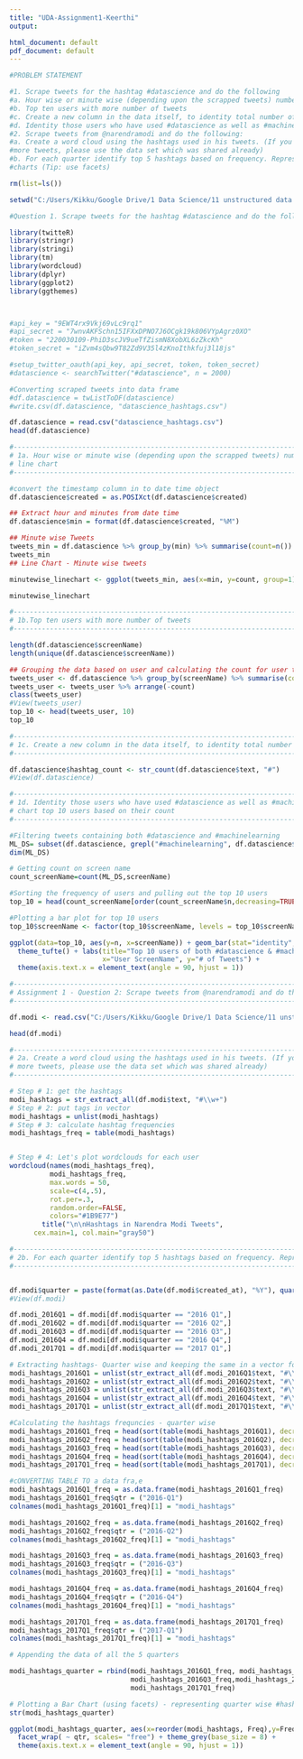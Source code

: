 ---
title: "UDA-Assignment1-Keerthi"
output: 

html_document: default
pdf_document: default
---
```{r}
#PROBLEM STATEMENT

#1. Scrape tweets for the hashtag #datascience and do the following
#a. Hour wise or minute wise (depending upon the scrapped tweets) number of tweets - draw a line chart
#b. Top ten users with more number of tweets
#c. Create a new column in the data itself, to identity total number of hashtags in each tweet
#d. Identity those users who have used #datascience as well as #machinelearning. Plot a bar chart top 10 users based on their count
#2. Scrape tweets from @narendramodi and do the following:
#a. Create a word cloud using the hashtags used in his tweets. (If you are not able to scrape
#more tweets, please use the data set which was shared already)
#b. For each quarter identify top 5 hashtags based on frequency. Represent them using bar
#charts (Tip: use facets)

```

```{r}
rm(list=ls())

setwd("C:/Users/Kikku/Google Drive/1 Data Science/11 unstructured data analytics/Assignments")

#Question 1. Scrape tweets for the hashtag #datascience and do the following

library(twitteR)
library(stringr)
library(stringi)
library(tm)
library(wordcloud)
library(dplyr)
library(ggplot2)
library(ggthemes)



#api_key = "9EWT4rx9Vkj69vLc9rq1"
#api_secret = "7wnvAKFSchn15IFXxDPNO7J6OCgk19k806VYpAgrz0XO"
#token = "220030109-PhiD3scJV9ueTfZismN8XobXL6zZkcKh"
#token_secret = "iZvm4sQbw9T82Zd9V35l4zKnoIthkfuj3l18js"

#setup_twitter_oauth(api_key, api_secret, token, token_secret)
#datascience <- searchTwitter("#datascience", n = 2000)

#Converting scraped tweets into data frame
#df.datascience = twListToDF(datascience)
#write.csv(df.datascience, "datascience_hashtags.csv")

df.datascience = read.csv("datascience_hashtags.csv")
head(df.datascience)
```

```{r}
#----------------------------------------------------------------------------------------------
# 1a. Hour wise or minute wise (depending upon the scrapped tweets) number of tweets-draw a
# line chart
#----------------------------------------------------------------------------------------------

#convert the timestamp column in to date time object
df.datascience$created = as.POSIXct(df.datascience$created)

## Extract hour and minutes from date time
df.datascience$min = format(df.datascience$created, "%M")

## Minute wise Tweets
tweets_min = df.datascience %>% group_by(min) %>% summarise(count=n())
tweets_min
## Line Chart - Minute wise tweets

minutewise_linechart <- ggplot(tweets_min, aes(x=min, y=count, group=1)) + geom_line() + geom_point() + xlab("Minutes (GMT)") + ylab("# Tweets")

minutewise_linechart

```

```{r}

#--------------------------------------------------------------------------------------
# 1b.Top ten users with more number of tweets
#--------------------------------------------------------------------------------------

length(df.datascience$screenName)
length(unique(df.datascience$screenName))

## Grouping the data based on user and calculating the count for user tweets
tweets_user <- df.datascience %>% group_by(screenName) %>% summarise(count=n())
tweets_user <- tweets_user %>% arrange(-count)
class(tweets_user)
#View(tweets_user)
top_10 <- head(tweets_user, 10)
top_10
```

```{r}

#-----------------------------------------------------------------------------------------------
# 1c. Create a new column in the data itself, to identity total number of hashtags in each tweet
#-----------------------------------------------------------------------------------------------

df.datascience$hashtag_count <- str_count(df.datascience$text, "#")
#View(df.datascience)


```

```{r}

#-------------------------------------------------------------------------------------------
# 1d. Identity those users who have used #datascience as well as #machinelearning. Plot a bar
# chart top 10 users based on their count
#-------------------------------------------------------------------------------------------

#Filtering tweets containing both #datascience and #machinelearning
ML_DS= subset(df.datascience, grepl("#machinelearning", df.datascience$text))
dim(ML_DS)

# Getting count on screen name
count_screenName=count(ML_DS,screenName)

#Sorting the frequency of users and pulling out the top 10 users
top_10 = head(count_screenName[order(count_screenName$n,decreasing=TRUE),c(1,2)],10)

#Plotting a bar plot for top 10 users
top_10$screenName <- factor(top_10$screenName, levels = top_10$screenName[order(-top_10$n)])

ggplot(data=top_10, aes(y=n, x=screenName)) + geom_bar(stat="identity", fill="firebrick") + 
  theme_tufte() + labs(title="Top 10 users of both #datascience & #machinelearning",
                       x="User ScreenName", y="# of Tweets") +
  theme(axis.text.x = element_text(angle = 90, hjust = 1))

```


```{r}
#----------------------------------------------------------------------------------
# Assignment 1 - Question 2: Scrape tweets from @narendramodi and do the following:
#----------------------------------------------------------------------------------

df.modi <- read.csv("C:/Users/Kikku/Google Drive/1 Data Science/11 unstructured data analytics/Lab/narendramodi_tweets.csv")

head(df.modi)

#----------------------------------------------------------------------------------------------
# 2a. Create a word cloud using the hashtags used in his tweets. (If you are not able to scrape
# more tweets, please use the data set which was shared already)
#----------------------------------------------------------------------------------------------

# Step # 1: get the hashtags
modi_hashtags = str_extract_all(df.modi$text, "#\\w+")
# Step # 2: put tags in vector
modi_hashtags = unlist(modi_hashtags)
# Step # 3: calculate hashtag frequencies
modi_hashtags_freq = table(modi_hashtags)


# Step # 4: Let's plot wordclouds for each user
wordcloud(names(modi_hashtags_freq),
          modi_hashtags_freq, 
          max.words = 50,
          scale=c(4,.5),
          rot.per=.3,
          random.order=FALSE, 
          colors="#1B9E77")
        title("\n\nHashtags in Narendra Modi Tweets",
      cex.main=1, col.main="gray50")


```

```{r}
#------------------------------------------------------------------------------------------------------------------
# 2b. For each quarter identify top 5 hashtags based on frequency. Represent them using bar charts (Tip: use    facets)
#------------------------------------------------------------------------------------------------------------------


df.modi$quarter = paste(format(as.Date(df.modi$created_at), "%Y"), quarters(as.Date(df.modi$created_at)))
#View(df.modi)

df.modi_2016Q1 = df.modi[df.modi$quarter == "2016 Q1",]
df.modi_2016Q2 = df.modi[df.modi$quarter == "2016 Q2",]
df.modi_2016Q3 = df.modi[df.modi$quarter == "2016 Q3",]
df.modi_2016Q4 = df.modi[df.modi$quarter == "2016 Q4",]
df.modi_2017Q1 = df.modi[df.modi$quarter == "2017 Q1",]

# Extracting hashtags- Quarter wise and keeping the same in a vector format
modi_hashtags_2016Q1 = unlist(str_extract_all(df.modi_2016Q1$text, "#\\w+"))
modi_hashtags_2016Q2 = unlist(str_extract_all(df.modi_2016Q2$text, "#\\w+"))
modi_hashtags_2016Q3 = unlist(str_extract_all(df.modi_2016Q3$text, "#\\w+"))
modi_hashtags_2016Q4 = unlist(str_extract_all(df.modi_2016Q4$text, "#\\w+"))
modi_hashtags_2017Q1 = unlist(str_extract_all(df.modi_2017Q1$text, "#\\w+"))

#Calculating the hashtags frequncies - quarter wise
modi_hashtags_2016Q1_freq = head(sort(table(modi_hashtags_2016Q1), decreasing = TRUE),5)
modi_hashtags_2016Q2_freq = head(sort(table(modi_hashtags_2016Q2), decreasing = TRUE),5)
modi_hashtags_2016Q3_freq = head(sort(table(modi_hashtags_2016Q3), decreasing = TRUE),5)
modi_hashtags_2016Q4_freq = head(sort(table(modi_hashtags_2016Q4), decreasing = TRUE),5)
modi_hashtags_2017Q1_freq = head(sort(table(modi_hashtags_2017Q1), decreasing = TRUE),5)

#cONVERTING TABLE TO a data fra,e
modi_hashtags_2016Q1_freq = as.data.frame(modi_hashtags_2016Q1_freq)
modi_hashtags_2016Q1_freq$qtr = ("2016-Q1")
colnames(modi_hashtags_2016Q1_freq)[1] = "modi_hashtags"

modi_hashtags_2016Q2_freq = as.data.frame(modi_hashtags_2016Q2_freq)
modi_hashtags_2016Q2_freq$qtr = ("2016-Q2")
colnames(modi_hashtags_2016Q2_freq)[1] = "modi_hashtags"

modi_hashtags_2016Q3_freq = as.data.frame(modi_hashtags_2016Q3_freq)
modi_hashtags_2016Q3_freq$qtr = ("2016-Q3")
colnames(modi_hashtags_2016Q3_freq)[1] = "modi_hashtags"

modi_hashtags_2016Q4_freq = as.data.frame(modi_hashtags_2016Q4_freq)
modi_hashtags_2016Q4_freq$qtr = ("2016-Q4")
colnames(modi_hashtags_2016Q4_freq)[1] = "modi_hashtags"

modi_hashtags_2017Q1_freq = as.data.frame(modi_hashtags_2017Q1_freq)
modi_hashtags_2017Q1_freq$qtr = ("2017-Q1")
colnames(modi_hashtags_2017Q1_freq)[1] = "modi_hashtags"

# Appending the data of all the 5 quarters

modi_hashtags_quarter = rbind(modi_hashtags_2016Q1_freq, modi_hashtags_2016Q2_freq,
                              modi_hashtags_2016Q3_freq,modi_hashtags_2016Q4_freq,
                              modi_hashtags_2017Q1_freq)

# Plotting a Bar Chart (using facets) - representing quarter wise #hashtags data
str(modi_hashtags_quarter)

ggplot(modi_hashtags_quarter, aes(x=reorder(modi_hashtags, Freq),y=Freq)) + geom_bar(stat = "identity",position="dodge", fill="firebrick") +
  facet_wrap( ~ qtr, scales= "free") + theme_grey(base_size = 8) +
  theme(axis.text.x = element_text(angle = 90, hjust = 1))


```

